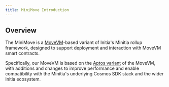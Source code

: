 ```yaml
---
title: MiniMove Introduction
---
```


## Overview

The MiniMove is a [MoveVM](https://move-language.github.io/move)-based variant of Initia's Minitia rollup framework, designed to support deployment and interaction with MoveVM smart contracts.

Specifically, our MoveVM is based on the [Aptos variant](https://aptos.dev/en/build/smart-contracts) of the MoveVM, with additions and changes to improve performance and enable compatibility with the Minitia's underlying Cosmos SDK stack and the wider Initia ecosystem.